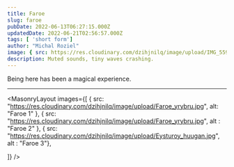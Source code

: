```yaml
---
title: Faroe
slug: faroe
pubDate: 2022-06-13T06:27:15.000Z
updatedDate: 2022-06-21T02:56:57.000Z
tags: [ 'short form']
author: "Michal Roziel"
image: { src: https://res.cloudinary.com/dzihjnilq/image/upload/IMG_5599_wfxzga.jpg, alt: Palaestra 1, positionx: 50%, positiony: 40% }
description: Muted sounds, tiny waves crashing.
---
```



Being here has been a magical experience.

---

<MasonryLayout images={[
    { src: "https://res.cloudinary.com/dzihjnilq/image/upload/Faroe_yrybru.jpg", alt: "Faroe 1" },
    { src: "https://res.cloudinary.com/dzihjnilq/image/upload/Faroe_yrybru.jpg", alt : "Faroe 2" },
    { src: "https://res.cloudinary.com/dzihjnilq/image/upload/Eysturoy_huugan.jpg", alt : "Faroe 3"},

]} />
